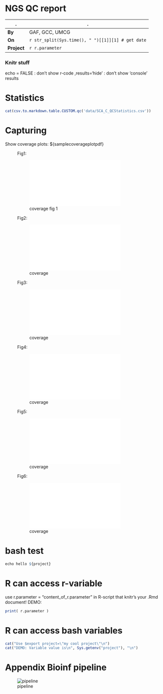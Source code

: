 # NGS QC report

.|.
---|---
**By** | GAF, GCC, UMCG
**On** | `r str_split(Sys.time(), " ")[[1]][1] # get date`
**Project** | `r r.parameter`

### Knitr stuff
echo = FALSE : don't show r-code
,results='hide' : don't show 'console' results

# Statistics
```r
cat(csv.to.markdown.table.CUSTOM.qc('data/SCA_C_QCStatistics.csv'))
```

<!--
```r
plot(1:10)
```
-->

# Capturing
Show coverage plots: ${samplecoverageplotpdf}
<figure><figcaption>Fig1:</figcaption>![coverage fig 1](../data/example_coverage_plot1.pdf)</figure>
<figure><figcaption>Fig2:</figcaption>![coverage](../data/example_coverage_plot2.pdf)</figure>
<figure><figcaption>Fig3:</figcaption>![coverage](../data/example_coverage_plot3.pdf)</figure>
<figure><figcaption>Fig4:</figcaption>![coverage](../data/example_coverage_plot4.pdf)</figure>
<figure><figcaption>Fig5:</figcaption>![coverage](../data/example_coverage_plot5.pdf)</figure>
<figure><figcaption>Fig6:</figcaption>![coverage](../data/example_coverage_plot6.pdf)</figure>

# bash test
```r
echo hello ${project}
```

# R can access r-variable
use r.parameter = "content_of_r.parameter" in R-script that knitr's your .Rmd document!
DEMO:
```r
print( r.parameter )
```

# R can access bash variables
```r
cat("Use $export project=\"my cool project\"\n")
cat("DEMO: Variable value is\n", Sys.getenv("project"), "\n")
```

# Appendix Bioinf pipeline
![pipeline](http://chapmanb.github.io/bcbb/lane_processing.png)
